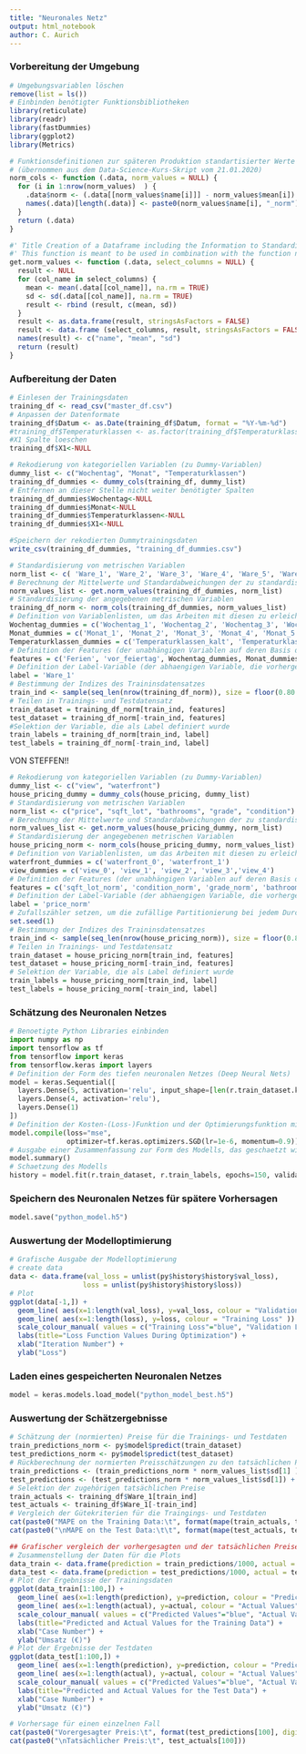 ```yaml
---
title: "Neuronales Netz"
output: html_notebook
author: C. Aurich
---
```


### Vorbereitung der Umgebung ###
```r
# Umgebungsvariablen löschen
remove(list = ls())
# Einbinden benötigter Funktionsbibliotheken
library(reticulate)
library(readr)
library(fastDummies)
library(ggplot2)
library(Metrics)

# Funktionsdefinitionen zur späteren Produktion standartisierter Werte
# (übernommen aus dem Data-Science-Kurs-Skript vom 21.01.2020)
norm_cols <- function (.data, norm_values = NULL) {
  for (i in 1:nrow(norm_values)  ) {
    .data$norm <- (.data[[norm_values$name[i]]] - norm_values$mean[i]) / norm_values$sd[i]
    names(.data)[length(.data)] <- paste0(norm_values$name[i], "_norm")
  }
  return (.data)
}

#' Title Creation of a Dataframe including the Information to Standardize Variables
#' This function is meant to be used in combination with the function norm_cols
get.norm_values <- function (.data, select_columns = NULL) {
  result <- NULL
  for (col_name in select_columns) {
    mean <- mean(.data[[col_name]], na.rm = TRUE)
    sd <- sd(.data[[col_name]], na.rm = TRUE)
    result <- rbind (result, c(mean, sd))
  }
  result <- as.data.frame(result, stringsAsFactors = FALSE)
  result <- data.frame (select_columns, result, stringsAsFactors = FALSE)
  names(result) <- c("name", "mean", "sd")
  return (result)
}
```

### Aufbereitung der Daten ###
```r
# Einlesen der Trainingsdaten
training_df <- read_csv("master_df.csv")
# Anpassen der Datenformate
training_df$Datum <- as.Date(training_df$Datum, format = "%Y-%m-%d")
#training_df$Temperaturklassen <- as.factor(training_df$Temperaturklassen)
#X1 Spalte loeschen
training_df$X1<-NULL
```

```r
# Rekodierung von kategoriellen Variablen (zu Dummy-Variablen)
dummy_list <- c("Wochentag", "Monat", "Temperaturklassen")
training_df_dummies <- dummy_cols(training_df, dummy_list)
# Entfernen an dieser Stelle nicht weiter benötigter Spalten
training_df_dummies$Wochentag<-NULL
training_df_dummies$Monat<-NULL
training_df_dummies$Temperaturklassen<-NULL
training_df_dummies$X1<-NULL

#Speichern der rekodierten Dummytrainingsdaten
write_csv(training_df_dummies, "training_df_dummies.csv")

# Standardisierung von metrischen Variablen
norm_list <- c( 'Ware_1', 'Ware_2', 'Ware_3', 'Ware_4', 'Ware_5', 'Ware_6', 'Gesamtumsatz')
# Berechnung der Mittelwerte und Standardabweichungen der zu standardisierenden Variablen
norm_values_list <- get.norm_values(training_df_dummies, norm_list)
# Standardisierung der angegebenen metrischen Variablen
training_df_norm <- norm_cols(training_df_dummies, norm_values_list)
# Definition von Variablenlisten, um das Arbeiten mit diesen zu erleichtern
Wochentag_dummies = c('Wochentag_1', 'Wochentag_2', 'Wochentag_3', 'Wochentag_4', 'Wochentag_5', 'Wochentag_6', 'Wochentag_7')
Monat_dummies = c('Monat_1', 'Monat_2', 'Monat_3', 'Monat_4', 'Monat_5', 'Monat_6', 'Monat_7', 'Monat_8', 'Monat_9', 'Monat_10', 'Monat_11', 'Monat_12')
Temperaturklassen_dummies = c('Temperaturklassen_kalt', 'Temperaturklassen_normal', 'Temperaturklassen_warm')
# Definition der Features (der unabhängigen Variablen auf deren Basis die Vorhersagen erzeugt werden sollen)
features = c('Ferien', 'vor_feiertag', Wochentag_dummies, Monat_dummies, Temperaturklassen_dummies)
# Definition der Label-Variable (der abhaengigen Variable, die vorhergesagt werden soll) sowie
label = 'Ware_1'
# Bestimmung der Indizes des Traininsdatensatzes
train_ind <- sample(seq_len(nrow(training_df_norm)), size = floor(0.80 * nrow(training_df_norm)))
# Teilen in Trainings- und Testdatensatz
train_dataset = training_df_norm[train_ind, features]
test_dataset = training_df_norm[-train_ind, features]
#Selektion der Variable, die als Label definiert wurde
train_labels = training_df_norm[train_ind, label]
test_labels = training_df_norm[-train_ind, label]
```

VON STEFFEN!!
```r
# Rekodierung von kategoriellen Variablen (zu Dummy-Variablen)
dummy_list <- c("view", "waterfront")
house_pricing_dummy = dummy_cols(house_pricing, dummy_list)
# Standardisierung von metrischen Variablen
norm_list <- c("price", "sqft_lot", "bathrooms", "grade", "condition")
# Berechnung der Mittelwerte und Standardabweichungen der zu standardisierenden Variablen
norm_values_list <- get.norm_values(house_pricing_dummy, norm_list)
# Standardisierung der angegebenen metrischen Variablen
house_pricing_norm <- norm_cols(house_pricing_dummy, norm_values_list)
# Definition von Variablenlisten, um das Arbeiten mit diesen zu erleichtern
waterfront_dummies = c('waterfront_0', 'waterfront_1')
view_dummies = c('view_0', 'view_1', 'view_2', 'view_3','view_4')
# Definition der Features (der unabhängigen Variablen auf deren Basis die Vorhersagen erzeugt werden sollen)
features = c('sqft_lot_norm', 'condition_norm', 'grade_norm', 'bathrooms_norm', view_dummies, waterfront_dummies)
# Definition der Label-Variable (der abhaengigen Variable, die vorhergesagt werden soll) sowie
label = 'price_norm'
# Zufallszähler setzen, um die zufällige Partitionierung bei jedem Durchlauf gleich zu halten
set.seed(1)
# Bestimmung der Indizes des Traininsdatensatzes
train_ind <- sample(seq_len(nrow(house_pricing_norm)), size = floor(0.80 * nrow(house_pricing_norm)))
# Teilen in Trainings- und Testdatensatz
train_dataset = house_pricing_norm[train_ind, features]
test_dataset = house_pricing_norm[-train_ind, features]
# Selektion der Variable, die als Label definiert wurde
train_labels = house_pricing_norm[train_ind, label]
test_labels = house_pricing_norm[-train_ind, label]
```

### Schätzung des Neuronalen Netzes
```python
# Benoetigte Python Libraries einbinden
import numpy as np
import tensorflow as tf
from tensorflow import keras
from tensorflow.keras import layers
# Definition der Form des tiefen neuronalen Netzes (Deep Neural Nets)
model = keras.Sequential([
  layers.Dense(5, activation='relu', input_shape=[len(r.train_dataset.keys())]),
  layers.Dense(4, activation='relu'),
  layers.Dense(1)
])
# Definition der Kosten-(Loss-)Funktion und der Optimierungsfunktion mit seinen Hyperparametern
model.compile(loss="mse",
              optimizer=tf.keras.optimizers.SGD(lr=1e-6, momentum=0.9))
# Ausgabe einer Zusammenfassung zur Form des Modells, das geschaetzt wird (nicht notwendig)
model.summary()
# Schaetzung des Modells
history = model.fit(r.train_dataset, r.train_labels, epochs=150, validation_split = 0.1, verbose=0)
```


### Speichern des Neuronalen Netzes für spätere Vorhersagen ###
```python
model.save("python_model.h5")
```


### Auswertung der Modelloptimierung ###
```r
# Grafische Ausgabe der Modelloptimierung
# create data
data <- data.frame(val_loss = unlist(py$history$history$val_loss),
                  loss = unlist(py$history$history$loss))
# Plot
ggplot(data[-1,]) +
  geom_line( aes(x=1:length(val_loss), y=val_loss, colour = "Validation Loss" )) +
  geom_line( aes(x=1:length(loss), y=loss, colour = "Training Loss" )) +
  scale_colour_manual( values = c("Training Loss"="blue", "Validation Loss"="red") ) +
  labs(title="Loss Function Values During Optimization") +
  xlab("Iteration Number") +
  ylab("Loss") 
```


### Laden eines gespeicherten Neuronalen Netzes ###
```python
model = keras.models.load_model("python_model_best.h5")
```

### Auswertung der Schätzergebnisse ###
```r
# Schätzung der (normierten) Preise für die Trainings- und Testdaten
train_predictions_norm <- py$model$predict(train_dataset)
test_predictions_norm <- py$model$predict(test_dataset)
# Rückberechnung der normierten Preisschätzungen zu den tatsächlichen Preisschätzungen bzw. Preisen
train_predictions <- (train_predictions_norm * norm_values_list$sd[1] ) + norm_values_list$mean[1]
test_predictions <- (test_predictions_norm * norm_values_list$sd[1]) + norm_values_list$mean[1]
# Selektion der zugehörigen tatsächlichen Preise
train_actuals <- training_df$Ware_1[train_ind]
test_actuals <- training_df$Ware_1[-train_ind]
# Vergleich der Gütekriterien für die Traingings- und Testdaten
cat(paste0("MAPE on the Training Data:\t", format(mape(train_actuals, train_predictions)*100, digits=3, nsmall=2)))
cat(paste0("\nMAPE on the Test Data:\t\t", format(mape(test_actuals, test_predictions)*100, digits=3, nsmall=2)))
```

```r
## Grafischer vergleich der vorhergesagten und der tatsächlichen Preise für die Trainings- und Testdaten
# Zusammenstellung der Daten für die Plots
data_train <- data.frame(prediction = train_predictions/1000, actual = train_actuals/1000)
data_test <- data.frame(prediction = test_predictions/1000, actual = test_actuals/1000)
# Plot der Ergebnisse der Trainingsdaten
ggplot(data_train[1:100,]) +
  geom_line( aes(x=1:length(prediction), y=prediction, colour = "Predicted Values" )) +
  geom_line( aes(x=1:length(actual), y=actual, colour = "Actual Values" )) +
  scale_colour_manual( values = c("Predicted Values"="blue", "Actual Values"="red") ) +
  labs(title="Predicted and Actual Values for the Training Data") +
  xlab("Case Number") +
  ylab("Umsatz (€)") 
# Plot der Ergebnisse der Testdaten
ggplot(data_test[1:100,]) +
  geom_line( aes(x=1:length(prediction), y=prediction, colour = "Predicted Values" )) +
  geom_line( aes(x=1:length(actual), y=actual, colour = "Actual Values" )) +
  scale_colour_manual( values = c("Predicted Values"="blue", "Actual Values"="red") ) +
  labs(title="Predicted and Actual Values for the Test Data") +
  xlab("Case Number") +
  ylab("Umsatz (€)") 
```

```r
# Vorhersage für einen einzelnen Fall
cat(paste0("Vorergesagter Preis:\t", format(test_predictions[100], digits=2, nsmall =0)))
cat(paste0("\nTatsächlicher Preis:\t", test_actuals[100]))
```